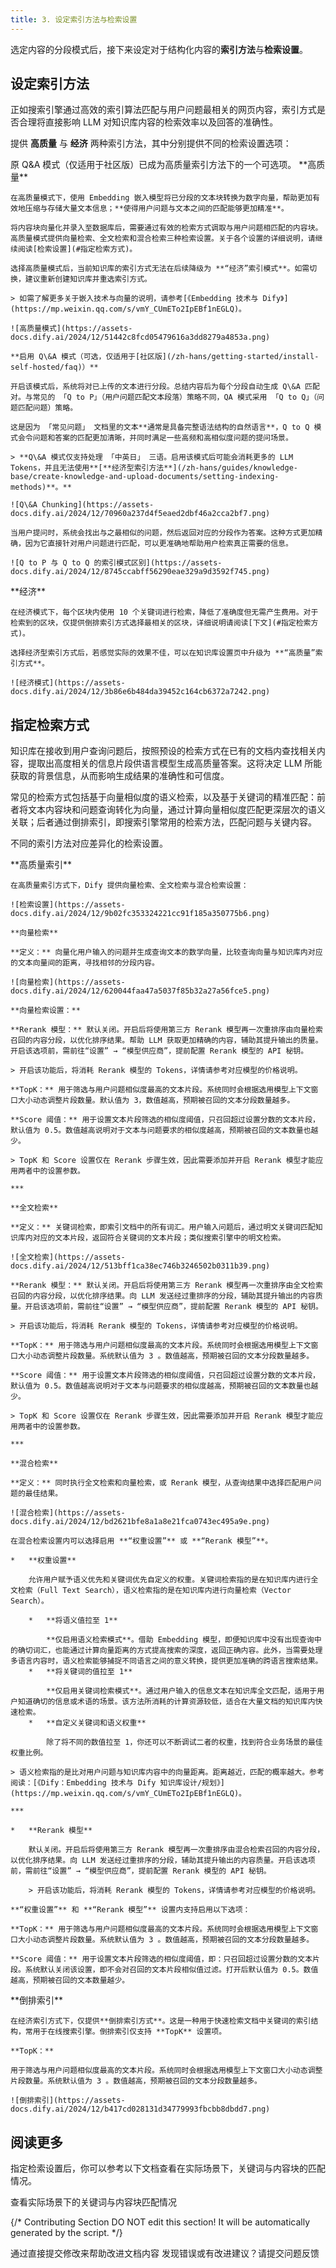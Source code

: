 ```yaml
---
title: 3. 设定索引方法与检索设置
---
```


选定内容的分段模式后，接下来设定对于结构化内容的**索引方法**与**检索设置**。

## 设定索引方法

正如搜索引擎通过高效的索引算法匹配与用户问题最相关的网页内容，索引方式是否合理将直接影响 LLM 对知识库内容的检索效率以及回答的准确性。

提供 **高质量** 与 **经济** 两种索引方法，其中分别提供不同的检索设置选项：

<Note>
  原 Q&A 模式（仅适用于社区版）已成为高质量索引方法下的一个可选项。
</Note>

<Tabs>
  <Tab title="高质量">
    **高质量**

    在高质量模式下，使用 Embedding 嵌入模型将已分段的文本块转换为数字向量，帮助更加有效地压缩与存储大量文本信息；**使得用户问题与文本之间的匹配能够更加精准**。

    将内容块向量化并录入至数据库后，需要通过有效的检索方式调取与用户问题相匹配的内容块。高质量模式提供向量检索、全文检索和混合检索三种检索设置。关于各个设置的详细说明，请继续阅读[检索设置](#指定检索方式)。

    选择高质量模式后，当前知识库的索引方式无法在后续降级为 **“经济”索引模式**。如需切换，建议重新创建知识库并重选索引方式。

    > 如需了解更多关于嵌入技术与向量的说明，请参考[《Embedding 技术与 Dify》](https://mp.weixin.qq.com/s/vmY_CUmETo2IpEBf1nEGLQ)。

    ![高质量模式](https://assets-docs.dify.ai/2024/12/51442c8fcd05479616a3dd8279a4853a.png)

    **启用 Q\&A 模式（可选，仅适用于[社区版](/zh-hans/getting-started/install-self-hosted/faq)）**

    开启该模式后，系统将对已上传的文本进行分段。总结内容后为每个分段自动生成 Q\&A 匹配对。与常见的 「Q to P」（用户问题匹配文本段落）策略不同，QA 模式采用 「Q to Q」（问题匹配问题）策略。

    这是因为 「常见问题」 文档里的文本**通常是具备完整语法结构的自然语言**，Q to Q 模式会令问题和答案的匹配更加清晰，并同时满足一些高频和高相似度问题的提问场景。

    > **Q\&A 模式仅支持处理 「中英日」 三语。启用该模式后可能会消耗更多的 LLM Tokens，并且无法使用**[**经济型索引方法**](/zh-hans/guides/knowledge-base/create-knowledge-and-upload-documents/setting-indexing-methods)**。**

    ![Q\&A Chunking](https://assets-docs.dify.ai/2024/12/70960a237d4f5eaed2dbf46a2cca2bf7.png)

    当用户提问时，系统会找出与之最相似的问题，然后返回对应的分段作为答案。这种方式更加精确，因为它直接针对用户问题进行匹配，可以更准确地帮助用户检索真正需要的信息。

    ![Q to P 与 Q to Q 的索引模式区别](https://assets-docs.dify.ai/2024/12/8745ccabff56290eae329a9d3592f745.png)
  </Tab>
  <Tab title="经济">
    **经济**

    在经济模式下，每个区块内使用 10 个关键词进行检索，降低了准确度但无需产生费用。对于检索到的区块，仅提供倒排索引方式选择最相关的区块，详细说明请阅读[下文](#指定检索方式)。

    选择经济型索引方式后，若感觉实际的效果不佳，可以在知识库设置页中升级为 **“高质量”索引方式**。

    ![经济模式](https://assets-docs.dify.ai/2024/12/3b86e6b484da39452c164cb6372a7242.png)
  </Tab>
</Tabs>

## 指定检索方式 <a href="#retrieval_settings" id="retrieval_settings"></a>

知识库在接收到用户查询问题后，按照预设的检索方式在已有的文档内查找相关内容，提取出高度相关的信息片段供语言模型生成高质量答案。这将决定 LLM 所能获取的背景信息，从而影响生成结果的准确性和可信度。

常见的检索方式包括基于向量相似度的语义检索，以及基于关键词的精准匹配：前者将文本内容块和问题查询转化为向量，通过计算向量相似度匹配更深层次的语义关联；后者通过倒排索引，即搜索引擎常用的检索方法，匹配问题与关键内容。

不同的索引方法对应差异化的检索设置。

<Tabs>
  <Tab title="高质量索引">
    **高质量索引**

    在高质量索引方式下，Dify 提供向量检索、全文检索与混合检索设置：

    ![检索设置](https://assets-docs.dify.ai/2024/12/9b02fc353324221cc91f185a350775b6.png)

    **向量检索**

    **定义：** 向量化用户输入的问题并生成查询文本的数学向量，比较查询向量与知识库内对应的文本向量间的距离，寻找相邻的分段内容。

    ![向量检索](https://assets-docs.dify.ai/2024/12/620044faa47a5037f85b32a27a56fce5.png)

    **向量检索设置：**

    **Rerank 模型：** 默认关闭。开启后将使用第三方 Rerank 模型再一次重排序由向量检索召回的内容分段，以优化排序结果。帮助 LLM 获取更加精确的内容，辅助其提升输出的质量。开启该选项前，需前往“设置” → “模型供应商”，提前配置 Rerank 模型的 API 秘钥。

    > 开启该功能后，将消耗 Rerank 模型的 Tokens，详情请参考对应模型的价格说明。

    **TopK：** 用于筛选与用户问题相似度最高的文本片段。系统同时会根据选用模型上下文窗口大小动态调整片段数量。默认值为 3，数值越高，预期被召回的文本分段数量越多。

    **Score 阈值：** 用于设置文本片段筛选的相似度阈值，只召回超过设置分数的文本片段，默认值为 0.5。数值越高说明对于文本与问题要求的相似度越高，预期被召回的文本数量也越少。

    > TopK 和 Score 设置仅在 Rerank 步骤生效，因此需要添加并开启 Rerank 模型才能应用两者中的设置参数。

    ***

    **全文检索**

    **定义：** 关键词检索，即索引文档中的所有词汇。用户输入问题后，通过明文关键词匹配知识库内对应的文本片段，返回符合关键词的文本片段；类似搜索引擎中的明文检索。

    ![全文检索](https://assets-docs.dify.ai/2024/12/513bff1ca38ec746b3246502b0311b39.png)

    **Rerank 模型：** 默认关闭。开启后将使用第三方 Rerank 模型再一次重排序由全文检索召回的内容分段，以优化排序结果。向 LLM 发送经过重排序的分段，辅助其提升输出的内容质量。开启该选项前，需前往“设置” → “模型供应商”，提前配置 Rerank 模型的 API 秘钥。

    > 开启该功能后，将消耗 Rerank 模型的 Tokens，详情请参考对应模型的价格说明。

    **TopK：** 用于筛选与用户问题相似度最高的文本片段。系统同时会根据选用模型上下文窗口大小动态调整片段数量。系统默认值为 3 。数值越高，预期被召回的文本分段数量越多。

    **Score 阈值：** 用于设置文本片段筛选的相似度阈值，只召回超过设置分数的文本片段，默认值为 0.5。数值越高说明对于文本与问题要求的相似度越高，预期被召回的文本数量也越少。

    > TopK 和 Score 设置仅在 Rerank 步骤生效，因此需要添加并开启 Rerank 模型才能应用两者中的设置参数。

    ***

    **混合检索**

    **定义：** 同时执行全文检索和向量检索，或 Rerank 模型，从查询结果中选择匹配用户问题的最佳结果。

    ![混合检索](https://assets-docs.dify.ai/2024/12/bd2621bfe8a1a8e21fca0743ec495a9e.png)

    在混合检索设置内可以选择启用 **“权重设置”** 或 **“Rerank 模型”**。

    *   **权重设置**

        允许用户赋予语义优先和关键词优先自定义的权重。关键词检索指的是在知识库内进行全文检索（Full Text Search），语义检索指的是在知识库内进行向量检索（Vector Search）。

        *   **将语义值拉至 1**

            **仅启用语义检索模式**。借助 Embedding 模型，即便知识库中没有出现查询中的确切词汇，也能通过计算向量距离的方式提高搜索的深度，返回正确内容。此外，当需要处理多语言内容时，语义检索能够捕捉不同语言之间的意义转换，提供更加准确的跨语言搜索结果。
        *   **将关键词的值拉至 1**

            **仅启用关键词检索模式**。通过用户输入的信息文本在知识库全文匹配，适用于用户知道确切的信息或术语的场景。该方法所消耗的计算资源较低，适合在大量文档的知识库内快速检索。
        *   **自定义关键词和语义权重**

            除了将不同的数值拉至 1，你还可以不断调试二者的权重，找到符合业务场景的最佳权重比例。

    > 语义检索指的是比对用户问题与知识库内容中的向量距离。距离越近，匹配的概率越大。参考阅读：[《Dify：Embedding 技术与 Dify 知识库设计/规划》](https://mp.weixin.qq.com/s/vmY_CUmETo2IpEBf1nEGLQ)。

    ***

    *   **Rerank 模型**

        默认关闭。开启后将使用第三方 Rerank 模型再一次重排序由混合检索召回的内容分段，以优化排序结果。向 LLM 发送经过重排序的分段，辅助其提升输出的内容质量。开启该选项前，需前往“设置” → “模型供应商”，提前配置 Rerank 模型的 API 秘钥。

        > 开启该功能后，将消耗 Rerank 模型的 Tokens，详情请参考对应模型的价格说明。

    **“权重设置”** 和 **“Rerank 模型”** 设置内支持启用以下选项：

    **TopK：** 用于筛选与用户问题相似度最高的文本片段。系统同时会根据选用模型上下文窗口大小动态调整片段数量。系统默认值为 3 。数值越高，预期被召回的文本分段数量越多。

    **Score 阈值：** 用于设置文本片段筛选的相似度阈值，即：只召回超过设置分数的文本片段。系统默认关闭该设置，即不会对召回的文本片段相似值过滤。打开后默认值为 0.5。数值越高，预期被召回的文本数量越少。
  </Tab>
  <Tab title="经济索引">
    **倒排索引**

    在经济索引方式下，仅提供**倒排索引方式**。这是一种用于快速检索文档中关键词的索引结构，常用于在线搜索引擎。倒排索引仅支持 **TopK** 设置项。

    **TopK：**

    用于筛选与用户问题相似度最高的文本片段。系统同时会根据选用模型上下文窗口大小动态调整片段数量。系统默认值为 3 。数值越高，预期被召回的文本分段数量越多。

    ![倒排索引](https://assets-docs.dify.ai/2024/12/b417cd028131d34779993fbcbb8dbdd7.png)
  </Tab>
</Tabs>

## 阅读更多

指定检索设置后，你可以参考以下文档查看在实际场景下，关键词与内容块的匹配情况。

<Card title="召回测试/引用归属" icon="link" href="../retrieval-test-and-citation">
  查看实际场景下的关键词与内容块匹配情况
</Card>

{/*
Contributing Section
DO NOT edit this section!
It will be automatically generated by the script.
*/}

<CardGroup cols="2">
    <Card
        title="编辑此页面"
        icon="pen-to-square"
        href="https://github.com/langgenius/dify-docs-mintlify/edit/main/zh-hans/guides/knowledge-base/create-knowledge-and-upload-documents/setting-indexing-methods.mdx"
    >
        通过直接提交修改来帮助改进文档内容
    </Card>
    <Card
        title="提交问题"
        icon="github"
        href="https://github.com/langgenius/dify-docs-mintlify/issues/new?title=文档问题%3A%20ng-indexing-meth&body=%23%23%20问题描述%0A%3C%21--%20请简要描述你发现的问题%20--%3E%0A%0A%23%23%20页面链接%0Ahttps%3A%2F%2Fgithub.com%2Flanggenius%2Fdify-docs-mintlify%2Fblob%2Fmain%2Fzh-hans/guides/knowledge-base/create-knowledge-and-upload-documents%2Fsetting-indexing-methods.mdx%0A%0A%23%23%20建议修改%0A%3C%21--%20如果有具体的修改建议，请在此说明%20--%3E%0A%0A%3C%21--%20感谢你对文档质量的关注！%20--%3E"
    >
        发现错误或有改进建议？请提交问题反馈
    </Card>
</CardGroup>
